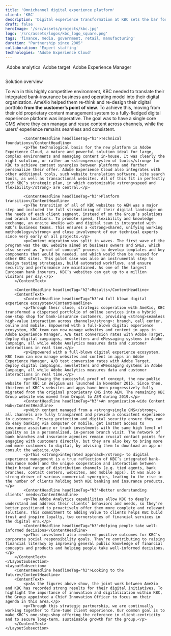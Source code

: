 ```yaml
---
title: 'Omnichannel digital experience platform'
client: 'KBC'
description: 'Digital experience transformation at KBC sets the bar for financial sector, providing a hybrid one-stop shop for bank-insurance customers, providing seamless high-value interaction across channels.'
draft: false
heroImage: '/src/assets/projects/kbc.jpg'
logo: '/src/assets/logos/kbc_logo_square.png'
tags: 'finance, media, government, retail, manufacturing'
duration: "Partnership since 2005"
collaboration: 'Expert staffing'
technologies: 'Adobe Experience Cloud'
---
```



<HeroHeader 
    headline={frontmatter.title}
    client={frontmatter.client}
    text={frontmatter.description}
    backgroundImage={frontmatter.heroImage} >
</HeroHeader>

<ProjectMetadata
    duration={frontmatter.duration}
    collaboration={frontmatter.collaboration}
    technologies={frontmatter.technologies}>
    <TechnologyIcon link="https://business.adobe.com/products/analytics/adobe-analytics.html">
        <Image src={analytics_square} alt="" />
        Adobe analytics
    </TechnologyIcon>
    <TechnologyIcon>
        <Image src={target_square} alt="" />
        Adobe target
    </TechnologyIcon>
    <TechnologyIcon>
        <Image src={aem_square} alt="" />
        Adobe Experience Manager
    </TechnologyIcon>
</ProjectMetadata>

<TeaserWithImage 
	headline="The challenge"
	description="
    <p>Customer behavior is constantly changing and this is no different in the financial sector. Customers raise their expectations and influence power. On one side, the explosion of digital channels, the e-commerce boom and proliferation of social networks. On the other, more aggressive marketing approaches, pressure for cross-selling, disintermediation in credit and payments and new market entrants coming from Telco, online banks and FinTechs. To add up, regulatory-driven developments pushed for digital investments and transformation.</p>
    <p>To keep up with these trends, the KBC Group needed to formulate a comprehensive strategic answer to these digital evolutions and growing customer expectations.</p>
    ">
	<Image src={explainer} alt="" width={512} height={512} class="rounded-xl" />
</TeaserWithImage>

<LayoutSection>
    <LayoutSubsection>
        <ContentHeadline headlineTag="h2">Solution overview</ContentHeadline>
        <ContentText>
            <p>To win in this highly competitive environment, KBC needed to translate their integrated bank-insurance business and operating model into their digital organization. AmeXio helped them re-think and re-design their digital portfolio <strong>from the customer’s point of view</strong>. To achieve this, moving from their old proprietary content management system to a fully-fledged digital experience platform was imperative. The goal was to have a single core CMS where they can manage and reuse content across channels, while the users’ experience remains seamless and consistent.</p>

            <ContentHeadline headlineTag="h3">Technical foundations</ContentHeadline>
            <p>The technological basis for the new platform is Adobe Experience Cloud, a mature and powerful solution ideal for large, complex environments and managing content in-house. It was clearly the right solution, or rather an <strong>ecosystem of tools</strong> for KBC to achieve content synergies between platforms and further personalize their offer. Adobe Experience Cloud also integrates with other additional tools, such website translation software, site search tools, as well as transactional websites. All of this fit in perfectly with KBC’s strategic plan, in which customizable <strong>speed and flexibility</strong> are central.</p>

            <ContentHeadline headlineTag="h3">Platform transition</ContentHeadline>
            <p>The transition of all of KBC websites to AEM was a major step and included the full streamlining of their digital landscape on the needs of each client segment, instead of on the Group’s solutions and branch locations. To promote speed, flexibility and knowledge exchange, an onsite AmeXio web and digital team is integrated with KBC’s business teams. This ensures a <strong>shared, unifying working methodology</strong> and close involvement of our technical experts since very early on all projects.</p>
            <p>Content migration was split in waves. The first wave of the program was the KBC website aimed at business owners and SMEs, which also served as “proof of concept” process to develop templates and key components that would be needed, and which would then be reused for other KBC sites. This pilot case was also an instrumental step to design testing strategies, build automated workflows, and ensure security and performance are maintained. As one of the largest European bank insurers, KBC’s websites can get up to a million visitors per day.</p>
        </ContentText>

        <ContentHeadline headlineTag="h2">Results</ContentHeadline>
        <ContentText>
            <ContentHeadline headlineTag="h3">A full blown digital experience ecosystem</ContentHeadline>
            <p>Through their close, strategic cooperation with AmeXio, KBC transformed a dispersed portfolio of online services into a hybrid one-stop shop for bank-insurance customers, providing <strong>seamless high-value interaction across channels</strong>: branch, call center, online and mobile. Empowered with a full-blown digital experience ecosystem, KBC team can now manage websites and content in apps in Adobe Experience Manager, A/B test conversion rates with Adobe Target, deploy digital campaigns, newsletters and eMessaging systems in Adobe Campaign, all while Adobe Analytics measures data and customer interactions in real time.</p>
            <p>Empowered with a full-blown digital experience ecosystem, KBC team can now manage websites and content in apps in Adobe Experience Manager, A/B test conversion rates with Adobe Target, deploy digital campaigns, newsletters and eMessaging systems in Adobe Campaign, all while Adobe Analytics measures data and customer interactions in real time.</p>
            <p>Following the successful proof of concept, the new public website for KBC in Belgium was launched in November 2015. Since then, thirteen of KBC’s websites and apps have been progressively fully migrated from the original proprietary CMS into AEM. The remaining KBC Group website was moved from Drupal to AEM during 2019.</p>
            <ContentHeadline headlineTag="h3">An organization-wide Content Hub</ContentHeadline>
            <p>With content managed from a <strong>single CMS</strong>, all channels are fully transparent and provide a consistent experience to customers. Privacy protection and digital security ensure they can do easy banking via computer or mobile, get instant access to insurance assistance or track investments with the same high level of quality as in a personalized, in-person branch visit. The network of bank branches and insurance agencies remain crucial contact points for engaging with customers directly, but they are also key to bring more and more customers to digital, by advising them to download an app or consult the website.</p>
            <p>This <strong>integrated approach</strong> to digital experience management is a true reflection of KBC’s integrated bank-insurance model and the unique cooperation and interaction between their broad range of distribution channels (e.g. tied agents, bank branches, contact centers, websites, and mobile apps). It was also a strong driver of various commercial synergies, leading to the rise in the number of clients holding both KBC banking and insurance products.</p>
            <ContentHeadline headlineTag="h3">Better understanding clients' needs</ContentHeadline>
            <p>The Adobe Analytics capabilities allow KBC to deeply understand and address their clients’ behaviors and needs, so they’re better positioned to proactively offer them more complete and relevant solutions. This commitment to adding value to clients helps KBC build trust and inspire loyalty, two cornerstones of financial services in the digital era.</p>
            <ContentHeadline headlineTag="h3">Helping people take well-informed decisions</ContentHeadline>
            <p>This investment also rendered positive outcomes for KBC’s corporate social responsibility goals. They’re contributing to raising financial literacy by improving general public knowledge of financial concepts and products and helping people take well-informed decisions.</p>
        </ContentText>
    </LayoutSubsection>
    <LayoutSubsection>
        <ContentHeadline headlineTag="h2">Looking to the future</ContentHeadline>
        <ContentText>
            <p>As the figures above show, the joint work between AmeXio and KBC has recorded strong results for their digital initiatives. To highlight the importance of innovation and digitalization within KBC, the Group appointed a Chief Innovation Officer to focus on their agenda in this area.</p>
            <p>Through this strategic partnership, we are continually working together to fine-tune client experience. Our common goal is to make KBC’s one-stop-shop offering the reference in client-centricity and to secure long-term, sustainable growth for the group.</p>
        </ContentText>
    </LayoutSubsection>
</LayoutSection>

<TeaserWithImage 
    fullWidth
	headline="Why AmeXio?"
	description="AmeXio already has a long-running relationship with KBC with a steady collaboration in their digital projects since 2005. Our highly qualified resources, available to work closely with their teams, as well as our recognized Adobe expertise were decisive factors to keep evolving our partnership further.">
	<Image src={explainer} alt="" width={512} height={512} class="rounded-xl" />
</TeaserWithImage>

<Quote 
    quote="AmeXio has always been a reliable, flexible partner for us. KBC chose AmeXio as digital partner because of their professional approach to developing and maintaining revamped websites and portals. By collaborating with AmeXio, KBC has also reduced the learning curve for our own employees when it comes to the development, implementation and operation of the new platform."
    name='Luc Pauwels'
    jobtitle="General Manager IT at KBC Bank & Insurance"
    profileImage='/src/assets/people/luc-pauwels.jpg'
    class="mt-40"
    />
